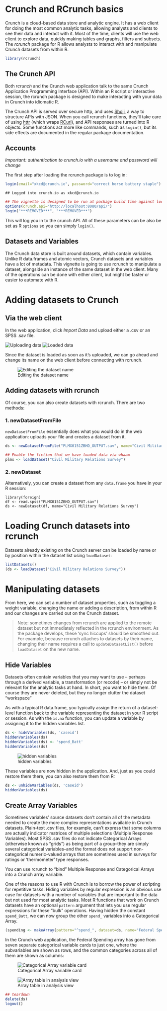<!--
%\VignetteEngine{knitr::knitr}
%\VignetteIndexEntry{Getting Started with RCrunch}
-->

# Crunch and RCrunch basics

Crunch is a cloud-based data store and analytic engine. It has a web client for doing the most common analytic tasks, allowing analysts and clients to see their data and interact with it. Most of the time, clients will use the web client to explore data, quickly making tables and graphs, filters and subsets. The *rcrunch* package for R allows analysts to interact with and manipulate Crunch datasets from within R.

```r
library(rcrunch)
```

## The Crunch API

Both *rcrunch* and the Crunch web application talk to the same Crunch Application Programming Interface (API). Within an R script or interactive session, the rcrunch package is designed to make interacting with your data in Crunch into idiomatic R.

The Crunch API is served over secure http, and uses [Shoji](https://bitbucket.org/fumanchu/shoji/src), a way to structure APIs with JSON. When you call rcrunch functions, they'll take care of using [httr](https://github.com/hadley/httr) (which wraps [RCurl](http://www.omegahat.org/RCurl/)), and API responses are turned into R objects. Some functions act more like commands, such as `login()`, but its side effects are documented in the regular package documentation.

## Accounts

*Important: authentication to crunch.io with a username and password will change*

The first step after loading the rcrunch package is to log in:
```r
login(email="xkcd@crunch.io", password="correct horse battery staple")
```
```
## Logged into crunch.io as xkcd@crunch.io
```

```r
## The vignette is designed to be run at package build time against localhost with nonsecure credentials!
options(crunch.api="http://localhost:8080/api/")
login("***REMOVED***", "***REMOVED***")
```

This will log you in to the crunch API. All of these parameters can be also be set as R `options` so you can simply `login()`.

## Datasets and Variables

The Crunch data store is built around datasets, which contain variables. Unlike R data.frames and atomic vectors, Crunch datasets and variables have a lot of metadata. This vignette is going to use rcrunch to manipulate a dataset, alongside an instance of the same dataset in the web client. Many of the operations can be done with either client, but might be faster or easier to automate with R. 

# Adding datasets to Crunch

## Via the web client

In the web application, click *Import Data* and upload either a .csv or an SPSS .sav file. 

![Uploading data](upload.png)
![Loaded data](loaded.png)

Since the dataset is loaded as soon as it's uploaded, we can go ahead and change its name on the web client before connecting with rcrunch.

![Editing the dataset name](editName.png)

## Adding datasets with rcrunch

Of course, you can also create datasets with rcrunch. There are two methods:

### 1. newDatasetFromFile

`newDatasetFromFile` essentially does what you would do in the web application: uploads your file and creates a dataset from it.

```r
ds <- newDatasetFromFile("PLMX0151ZBHD_OUTPUT.sav", name="Civil Military Relations Survey")
```
```r
## Enable the fiction that we have loaded data via whaam
plmx <- loadDataset("Civil Military Relations Survey")
```

### 2. newDataset

Alternatively, you can create a dataset from any `data.frame` you have in your R session:

    library(foreign)
    df <- read.spss("PLMX0151ZBHD_OUTPUT.sav")
    ds <- newDataset(df, name="Civil Military Relations Survey")

# Loading Crunch datasets into rcrunch

Datasets already existing on the Crunch server can be loaded by name or by position within the dataset list using `loadDataset`:

```r
listDatasets()
(ds <- loadDataset("Civil Military Relations Survey"))
```

# Manipulating datasets

From here, we can set a number of dataset properties, such as toggling a weight variable, changing the name or adding a description, from within R and our changes are carried out on the Crunch dataset.

> Note: sometimes changes from rcrunch are applied to the remote dataset but not immediately reflected in the rcrunch environment. As the package develops, these 'sync hiccups' should be smoothed out.
> For example, because rcrunch attaches to datasets by their name, changing their name requires a call to `updateDatasetList()` before `loadDataset` on the new name.

## Hide Variables

Datasets often contain variables that you may want to use -- perhaps through a derived variable, a transformation (or recode) -- or simply not be relevant for the analytic tasks at hand. In short, you want to hide them. Of course they are never deleted, but they no longer clutter the dataset "workspace" 

As with a typical R data.frame, you typically assign the return of a dataset-level function back to the variable representing the dataset in your R script or session. As with the `is.na` function, you can update a variable by assigning it to the hidden variables list.

```r
ds <- hideVariables(ds, 'caseid')
hiddenVariables(ds)
hiddenVariables(ds) <- 'spend_Batt'
hiddenVariables(ds)
```

![hidden variables](hidden.png)

These variables are now hidden in the application. And, just as you could restore them there, you can also restore them from R:

```r
ds <- unhideVariables(ds, 'caseid')
hiddenVariables(ds)
```

## Create Array Variables

Sometimes variables' source datasets don't contain all of the metadata needed to create the more complex representations available in Crunch datasets. Plain-text .csv files, for example, can't express that some columns are actually indicator matrices of multiple selections (Multiple Response Variables). Most SPSS .sav files do not indicate Categorical Arrays (otherwise known as "grids") as being part of a group--they are simply several categorical variables--and the format does not support non-categorical numeric-valued arrays that are sometimes used in surveys for ratings or 'thermometer' type responses.

You can use rcrunch to "bind" Multiple Response and Categorical Arrays into a Crunch array variable.

One of the reasons to use R with Crunch is to borrow the power of scripting for repetitive tasks. Hiding variables by regular expression is an obvious use case for datasets with a number of variables that are important to the data but not used for most analytic tasks. Most R functions that work on Crunch datasets have an optional `pattern` argument that lets you use regular expressions for these "bulk" operations. Having hidden the constant `spend_Batt`, we can now group the other `spend_` variables into a Categorical Array.

```r
(spending <- makeArray(pattern="^spend_", dataset=ds, name="Federal Spending"))
```

In the Crunch web application, the Federal Spending array has gone from seven separate categorical variable cards to just one, where the subvariables are shown as rows, and the common categories across all of them are shown as columns:

![Categorical Array variable card](array-card.png)

![Array table in analysis view](array-table.png)


```r
## teardown
delete(ds)
logout()
```
